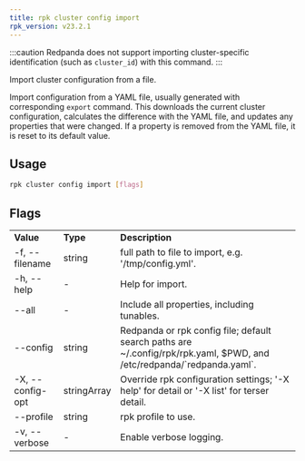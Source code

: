```yaml
---
title: rpk cluster config import
rpk_version: v23.2.1
---
```


<head>
  <meta name="title" content="rpk cluster config import | Redpanda Docs" />
  <meta name="description" content="rpk cluster config import" />
  <link rel="canonical" href="https://docs.redpanda.com/docs/reference/rpk/rpk-cluster/rpk-cluster-config-import/" />
</head>

:::caution
Redpanda does not support importing cluster-specific identification (such as `cluster_id`) with this command.
:::

Import cluster configuration from a file.

Import configuration from a YAML file, usually generated with
corresponding `export` command. This downloads the current cluster
configuration, calculates the difference with the YAML file, and
updates any properties that were changed. If a property is removed
from the YAML file, it is reset to its default value.

## Usage

```bash
rpk cluster config import [flags]
```

## Flags

<table>
  <tbody>
    <tr>
      <td>
        <strong>Value</strong>
      </td>
      <td>
        <strong>Type</strong>
      </td>
      <td>
        <strong>Description</strong>
      </td>
    </tr>
    <tr>
      <td>-f, --filename</td>
      <td>string</td>
      <td>full path to file to import, e.g. '/tmp/config.yml'.</td>
    </tr>
    <tr>
      <td>-h, --help</td>
      <td>-</td>
      <td>Help for import.</td>
    </tr>
    <tr>
      <td>--all</td>
      <td>-</td>
      <td>Include all properties, including tunables.</td>
    </tr>
    <tr>
      <td>--config</td>
      <td>string</td>
      <td>
        Redpanda or rpk config file; default search paths are
        ~/.config/rpk/rpk.yaml, $PWD, and /etc/redpanda/`redpanda.yaml`.
      </td>
    </tr>
    <tr>
      <td>-X, --config-opt</td>
      <td>stringArray</td>
      <td>
        Override rpk configuration settings; '-X help' for detail or '-X list'
        for terser detail.
      </td>
    </tr>
    <tr>
      <td>--profile</td>
      <td>string</td>
      <td>rpk profile to use.</td>
    </tr>
    <tr>
      <td>-v, --verbose</td>
      <td>-</td>
      <td>Enable verbose logging.</td>
    </tr>
  </tbody>
</table>
